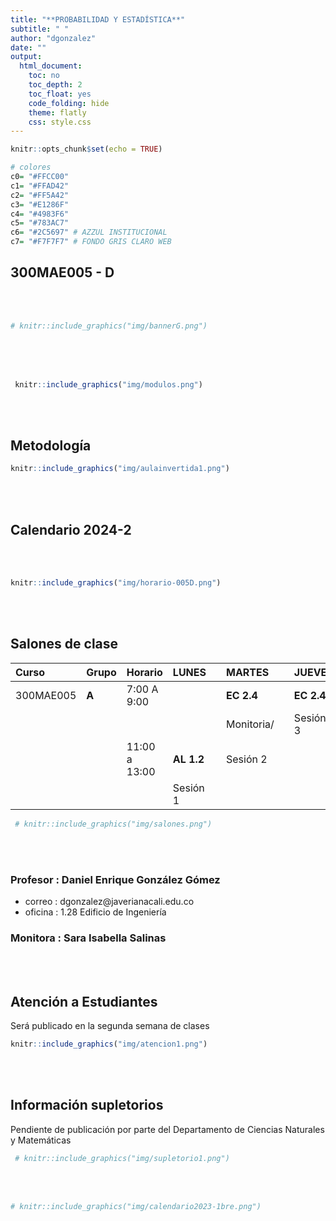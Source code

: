```yaml
---
title: "**PROBABILIDAD Y ESTADÍSTICA**"
subtitle: " "
author: "dgonzalez"
date: ""
output:
  html_document:
    toc: no
    toc_depth: 2
    toc_float: yes
    code_folding: hide
    theme: flatly
    css: style.css
---
```



```r
knitr::opts_chunk$set(echo = TRUE)

# colores
c0= "#FFCC00"
c1= "#FFAD42"
c2= "#FF5A42"
c3= "#E1286F"
c4= "#4983F6"
c5= "#783AC7"
c6= "#2C5697" # AZZUL INSTITUCIONAL
c7= "#F7F7F7" # FONDO GRIS CLARO WEB


```

## **300MAE005 - D**

<br/><br/>



```r
# knitr::include_graphics("img/bannerG.png")
```


<br/><br/><br/>


```r
 knitr::include_graphics("img/modulos.png")
```
<br/><br/>



## **Metodología**

<div class="box2"> 
```r
knitr::include_graphics("img/aulainvertida1.png")
```

</div>

<br/><br/>

## **Calendario 2024-2**
<div class="box2">


<br/><br/>


```r
knitr::include_graphics("img/horario-005D.png")
```

</div>

<br/><br/>

## **Salones de clase**
<div class="box2">




|Curso     | **Grupo** | Horario       | **LUNES**  |                | **MARTES**    |                | **JUEVES**  |
|:---------|:----------|:--------------|:-----------|:---------------|:--------------|:---------------|:------------|
|300MAE005 |  **A**    | 7:00 A 9:00   |            |                |  **EC 2.4**   |                | **EC 2.4**  |
|          |           |               |            |                |  Monitoria/   |                | Sesión 3    |
|          |           |11:00 a 13:00  | **AL 1.2** |                |  Sesión 2     |                |             |
|          |           |               | Sesión 1   |                |               |                |             |


```r
 # knitr::include_graphics("img/salones.png")
```

</div>

<br/><br/>

<div class="box2">

### **Profesor** : Daniel Enrique González Gómez 

* correo : dgonzalez@javerianacali.edu.co
* oficina : 1.28 Edificio de Ingeniería


### **Monitora** : Sara Isabella Salinas

</div>

<br/><br/>

## **Atención a Estudiantes**
<div class="box2">

Será publicado en la segunda semana de clases

```r
knitr::include_graphics("img/atencion1.png")
```

</div>

<br/><br/>


## **Información supletorios**
<div class="box2">

Pendiente de publicación por parte del Departamento de Ciencias Naturales y Matemáticas



```r
 # knitr::include_graphics("img/supletorio1.png")
```

</div>

<br/><br/>


```r
# knitr::include_graphics("img/calendario2023-1bre.png")
```
